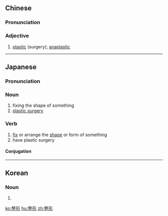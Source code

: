 ==Chinese==
{{zh-forms}}

===Pronunciation===
{{zh-pron
|m=zhěngxíng
|c=zing2 jing4
|mn=chéng-hêng
|cat=a
}}

===Adjective===
{{zh-adj}}

# [[plastic]] (surgery); [[anaplastic]]

{{zh-cat|Medicine}}
----

==Japanese==
{{ja-kanjitab|せい|けい|yomi=o}}

===Pronunciation===
{{ja-pron|せいけい|y=o}}

===Noun===
{{ja-noun|せいけい|tr=trans}}

# fixing the shape of something
# [[plastic surgery]]

===Verb===
{{ja-verb-suru|せいけい|tr=trans}}

#[[fix]] or arrange the [[shape]] or form of something
# have plastic surgery
#: {{ja-usex|鼻を整形する|はな を せいけい する|get a nose job}}

====Conjugation====
{{ja-suru|せいけい}}

----

==Korean==
{{ko-hanjatab}}

===Noun===
{{ko-noun|hj|hangeul=정형}}

# {{hanja form of|정형|}}

[[ko:整形]]
[[hu:整形]]
[[zh:整形]]